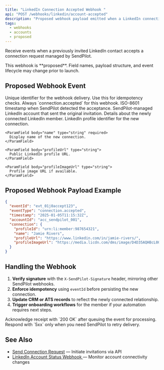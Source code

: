 ```yaml
---
title: "LinkedIn Connection Accepted Webhook "
api: "POST /webhooks/linkedin/account-accepted"
description: "Proposed webhook payload emitted when a LinkedIn connection invitation is accepted"
tags:
  - webhooks
  - accounts
  - proposed
---
```


Receive events when a previously invited LinkedIn contact accepts a connection request managed by SendPilot.

<Info>
This webhook is **proposed**. Field names, payload structure, and event lifecycle may change prior to launch.
</Info>

## Proposed Webhook Event

<ParamField body="eventId" type="string" required>
  Unique identifier for the webhook delivery. Use this for idempotency checks.
</ParamField>

<ParamField body="eventType" type="string" required>
  Always `connection.accepted` for this webhook.
</ParamField>

<ParamField body="timestamp" type="string" required>
  ISO-8601 timestamp when SendPilot detected the acceptance.
</ParamField>

<ParamField body="accountId" type="string" required>
  SendPilot-managed LinkedIn account that sent the original invitation.
</ParamField>

<ParamField body="connection" type="object" required>
  Details about the newly connected LinkedIn member.
  
  <Expandable title="Connection object">
    <ParamField body="profileId" type="string" required>
      LinkedIn profile identifier for the new connection.
    </ParamField>
    
    <ParamField body="name" type="string" required>
      Display name of the new connection.
    </ParamField>
    
    <ParamField body="profileUrl" type="string">
      Public LinkedIn profile URL.
    </ParamField>
    
    <ParamField body="profileImageUrl" type="string">
      Profile image URL if available.
    </ParamField>
  </Expandable>
</ParamField>

## Proposed Webhook Payload Example

```json
{
  "eventId": "evt_01j0accept123",
  "eventType": "connection.accepted",
  "timestamp": "2025-01-05T11:15:32Z",
  "accountId": "acc_sendpilot_001",
  "connection": {
    "profileId": "urn:li:member:987654321",
    "name": "Jamie Rivers",
    "profileUrl": "https://www.linkedin.com/in/jamie-rivers/",
    "profileImageUrl": "https://media.licdn.com/dms/image/D4D35AQHBcL0QXkQZ1g/profile-displayphoto-shrink_400_400/0/1705000000000"
  }
}
```

## Handling the Webhook

1. **Verify signature** with the `X-SendPilot-Signature` header, mirroring other SendPilot webhooks.
2. **Enforce idempotency** using `eventId` before persisting the new connection.
3. **Update CRM or ATS records** to reflect the newly connected relationship.
4. **Trigger onboarding workflows** for the member if your automation requires next steps.

<Warning>
Acknowledge receipt with `200 OK` after queuing the event for processing. Respond with `5xx` only when you need SendPilot to retry delivery.
</Warning>

## See Also

- [Send Connection Request](/api-reference/endpoint/post-connection-request) — Initiate invitations via API
- [LinkedIn Account Status Webhook ](/api-reference/endpoint/post-webhooks-linkedin-account-status) — Monitor account connectivity changes
